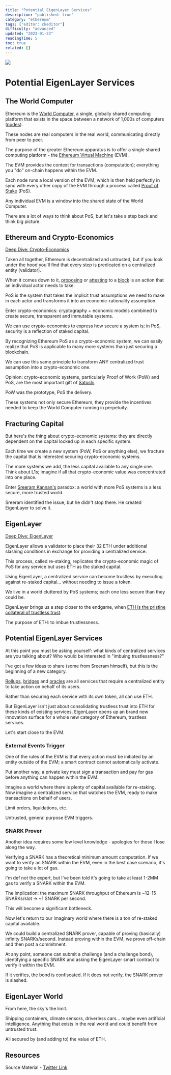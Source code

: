```yaml
---
title: "Potential EigenLayer Services"
description: "published: true"
category: "ethereum"
tags: ["editor: ckeditor"]
difficulty: "advanced"
updated: "2023-01-23"
readingTime: 5
toc: true
related: []
---
```


![](/images/services-banner.png)

# Potential EigenLayer Services

## The World Computer

Ethereum is the [World Computer](https://inevitableeth.com/home/ethereum/world-computer), a single, globally shared computing platform that exists in the space between a network of 1,000s of computers ([nodes](https://inevitableeth.com/home/ethereum/network/node)). 

These nodes are real computers in the real world, communicating directly from peer to peer. 

The purpose of the greater Ethereum apparatus is to offer a single shared computing platform - the [Ethereum Virtual Machine](https://inevitableeth.com/home/ethereum/evm) (EVM).

The EVM provides the context for transactions (computation); everything you "do" on-chain happens within the EVM.

Each node runs a local version of the EVM, which is then held perfectly in sync with every other copy of the EVM through a process called [Proof of Stake](https://inevitableeth.com/home/ethereum/network/consensus/pos) (PoS).

Any individual EVM is a window into the shared state of the World Computer.

There are a lot of ways to think about PoS, but let's take a step back and think big picture.

## Ethereum and Crypto-Economics

[Deep Dive: Crypto-Economics](/concepts/crypto-economics)

Taken all together, Ethereum is decentralized and untrusted, but if you look under the hood you'll find that every step is predicated on a centralized entity (validator).

When it comes down to it, [proposing](/ethereum/network/consensus/block-proposal) or [attesting](/ethereum/network/consensus/attestation) to a [block](/ethereum/blockchain/block) is an action that an individual actor needs to take.

PoS is the system that takes the implicit trust assumptions we need to make in each actor and transforms it into an economic-rationality assumption.

Enter crypto-economics: cryptography + economic models combined to create secure, transparent and immutable systems.

We can use crypto-economics to express how secure a system is; in PoS, security is a reflection of staked capital.

By recognizing Ethereum PoS as a crypto-economic system, we can easily realize that PoS is applicable to many more systems than just securing a blockchain.

We can use this same principle to transform ANY centralized trust assumption into a crypto-economic one.

Opinion: crypto-economic systems, particularly Proof of Work (PoW) and PoS, are the most important gift of [Satoshi](https://en.wikipedia.org/wiki/Satoshi_Nakamoto). 

PoW was the prototype, PoS the delivery.

These systems not only secure Ethereum, they provide the incentives needed to keep the World Computer running in perpetuity.

## Fracturing Capital

But here's the thing about crypto-economic systems: they are directly dependent on the capital locked up in each specific system.

Each time we create a new system (PoW, PoS or anything else), we fracture the capital that is interested securing crypto-economic systems.

The more systems we add, the less capital available to any single one. Think about L1s; imagine if all that crypto-economic value was concentrated into one place.

Enter [Sreeram Kannan's](https://twitter.com/sreeramkannan) paradox: a world with more PoS systems is a less secure, more trusted world.

Sreeram identified the issue, but he didn't stop there. He created EigenLayer to solve it.

## EigenLayer

[Deep Dive: EigenLayer](/ethereum/upgrades/middleware/eigenlayer)

EigenLayer allows a validator to place their 32 ETH under additional slashing conditions in exchange for providing a centralized service.

This process, called re-staking, replicates the crypto-economic magic of PoS for any service but uses ETH as the staked capital.

Using EigenLayer, a centralized service can become trustless by executing against re-staked capital... without needing to issue a token.

We live in a world cluttered by PoS systems; each one less secure than they could be.

EigenLayer brings us a step closer to the endgame, when [ETH is the pristine collateral of trustless trust](/ethereum/world-computer/endgame/trustless-trust).

The purpose of ETH: to imbue trustlessness.

## Potential EigenLayer Services

At this point you must be asking yourself: what kinds of centralized services are you talking about? Who would be interested in "imbuing trustlessness?"

I've got a few ideas to share (some from Sreeram himself), but this is the beginning of a new category.

[Rollups](/ethereum/upgrades/scaling/execution), [bridges](/concepts/bridge) and [oracles](/concepts/oracle) are all services that require a centralized entity to take action on behalf of its users.

Rather than securing each service with its own token, all can use ETH.

But EigenLayer isn't just about consolidating trustless trust into ETH for these kinds of existing services. EigenLayer opens up an brand new innovation surface for a whole new category of Ethereum, trustless services.

Let's start close to the EVM.

### External Events Trigger

One of the rules of the EVM is that every action must be initiated by an entity outside of the EVM; a smart contract cannot automatically activate.

Put another way, a private key must sign a transaction and pay for gas before anything can happen within the EVM.

Imagine a world where there is plenty of capital available for re-staking. Now imagine a centralized service that watches the EVM, ready to make transactions on behalf of users.

Limit orders, liquidations, etc.

Untrusted, general purpose EVM triggers.

### SNARK Prover

Another idea requires some low level knowledge - apologies for those I lose along the way.

Verifying a SNARK has a theoretical minimum amount computation. If we want to verify an SNARK within the EVM, even in the best case scenario, it's going to take a lot of gas.

I'm def not the expert, but I've been told it's going to take at least 1-2MM gas to verify a SNARK within the EVM.

The implication: the maximum SNARK throughput of Ethereum is ~12-15 SNARKs/slot -> ~1 SNARK per second.

This will become a significant bottleneck.

Now let's return to our imaginary world where there is a ton of re-staked capital available.

We could build a centralized SNARK prover, capable of proving (basically) infinity SNARKs/second. Instead proving within the EVM, we prove off-chain and then post a commitment.

At any point, someone can submit a challenge (and a challenge bond), identifying a specific SNARK and asking the EigenLayer smart contract to verify it within the EVM.

If it verifies, the bond is confiscated. If it does not verify, the SNARK prover is slashed.

## EigenLayer World

From here, the sky's the limit.

Shipping containers, climate sensors, driverless cars... maybe even artificial intelligence. Anything that exists in the real world and could benefit from untrusted trust.

All secured by (and adding to) the value of ETH.

## Resources

Source Material - [Twitter Link](https://twitter.com/SalomonCrypto/status/1617727903466422284)
